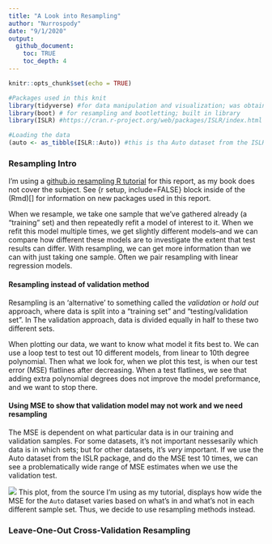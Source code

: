 ```yaml
---
title: "A Look into Resampling"
author: "Nurrospody"
date: "9/1/2020"
output:
  github_document:
    toc: TRUE
    toc_depth: 4
---
```


```r
knitr::opts_chunk$set(echo = TRUE)

#Packages used in this knit
library(tidyverse) #for data manipulation and visualization; was obtained from https://www.tidyverse.org/ via install.packages("tidyverse")   
library(boot) # for resampling and bootletting; built in library  
library(ISLR) #https://cran.r-project.org/web/packages/ISLR/index.html contains the dataset I'll be using  

#Loading the data
(auto <- as_tibble(ISLR::Auto)) #this is tha Auto dataset from the ISLR dataset; a "tibble" is a dataframe turnt into a table essentially.  It becomes a tbl_dr class.  
```

### Resampling Intro  
I'm using a [github.io resampling R tutorial](https://uc-r.github.io/resampling_methods) for this report, as my book does not cover the subject.  See {r setup, include=FALSE} block inside of the (Rmd)[] for information on new packages used in this report.

When we resample, we take one sample that we've gathered already (a "training" set) and then repeatedly refit a model of interest to it.  When we refit this model multiple times, we get slightly different models--and we can compare how different these models are to investigate the extent that test results can differ.  With resampling, we can get more information than we can with just taking one sample.  Often we pair resampling with linear regression models.  

#### Resampling instead of validation method   

Resampling is an 'alternative' to something called the *validation* or *hold out* approach, where data is split into a "training set" and "testing/validation set".  In The validation approach, data is divided equally in half to these two different sets.  

When plotting our data, we want to know what model it fits best to.  We can use a loop test to test out 10 different models, from linear to 10th degree polynomial.  Then what we look for, when we plot this test, is when our test error (MSE) flatlines after decreasing.  When a test flatlines, we see that adding extra polynomial degrees does not improve the model preformance, and we want to stop there.  

#### Using MSE to show that validation model may not work and we need resampling  

The MSE is dependent on what particular data is in our training and validation samples.  For some datasets, it's not important nessesarily which data is in which sets; but for other datasets, it's *very* important.  If we use the Auto dataset from the ISLR package, and do the MSE test 10 times, we can see a problematically wide range of MSE estimates when we use the validation test.

![](https://uc-r.github.io/public/images/analytics/resampling/unnamed-chunk-4-1.png)
This plot, from the source I'm using as my tutorial, displays how wide the MSE for the ```Auto``` dataset varies based on what's in and what's not in each different sample set.  Thus, we decide to use resampling methods instead.

### Leave-One-Out Cross-Validation Resampling